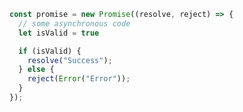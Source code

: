 ```js
const promise = new Promise((resolve, reject) => {
  // some asynchronous code
  let isValid = true

  if (isValid) {
    resolve("Success");
  } else {
    reject(Error("Error"));
  }
});
```
